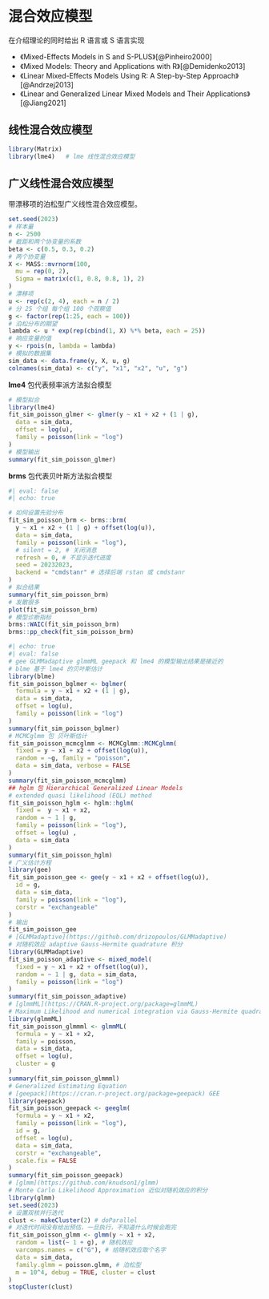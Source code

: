 # 混合效应模型 {#sec-mixed-effects-models}

在介绍理论的同时给出 R 语言或 S 语言实现

- 《Mixed-Effects Models in S and S-PLUS》[@Pinheiro2000]
- 《Mixed Models: Theory and Applications with R》[@Demidenko2013]
- 《Linear Mixed-Effects Models Using R: A Step-by-Step Approach》[@Andrzej2013]
- 《Linear and Generalized Linear Mixed Models and Their Applications》[@Jiang2021]


## 线性混合效应模型 {#sec-linear-mixed-effects-models}

```r
library(Matrix)
library(lme4)   # lme 线性混合效应模型
```


## 广义线性混合效应模型 {#sec-generalized-linear-mixed-effects-models}

带漂移项的泊松型广义线性混合效应模型。

```r
set.seed(2023)
# 样本量
n <- 2500
# 截距和两个协变量的系数
beta <- c(0.5, 0.3, 0.2)
# 两个协变量
X <- MASS::mvrnorm(100,
  mu = rep(0, 2),
  Sigma = matrix(c(1, 0.8, 0.8, 1), 2)
)
# 漂移项
u <- rep(c(2, 4), each = n / 2)
# 分 25 个组 每个组 100 个观察值
g <- factor(rep(1:25, each = 100))
# 泊松分布的期望
lambda <- u * exp(rep(cbind(1, X) %*% beta, each = 25))
# 响应变量的值
y <- rpois(n, lambda = lambda)
# 模拟的数据集
sim_data <- data.frame(y, X, u, g)
colnames(sim_data) <- c("y", "x1", "x2", "u", "g")
```

**lme4** 包代表频率派方法拟合模型

```r
# 模型拟合
library(lme4)
fit_sim_poisson_glmer <- glmer(y ~ x1 + x2 + (1 | g),
  data = sim_data,
  offset = log(u),
  family = poisson(link = "log")
)
# 模型输出
summary(fit_sim_poisson_glmer)
```

**brms** 包代表贝叶斯方法拟合模型

```r
#| eval: false
#| echo: true

# 如何设置先验分布
fit_sim_poisson_brm <- brms::brm(
  y ~ x1 + x2 + (1 | g) + offset(log(u)),
  data = sim_data,
  family = poisson(link = "log"),
  # silent = 2, # 关闭消息
  refresh = 0, # 不显示迭代进度
  seed = 20232023,
  backend = "cmdstanr" # 选择后端 rstan 或 cmdstanr
)
# 拟合结果
summary(fit_sim_poisson_brm)
# 发散很多
plot(fit_sim_poisson_brm)
# 模型诊断指标
brms::WAIC(fit_sim_poisson_brm)
brms::pp_check(fit_sim_poisson_brm)
```

```r
#| echo: true
#| eval: false
# gee GLMMadaptive glmmML geepack 和 lme4 的模型输出结果是接近的
# blme 基于 lme4 的贝叶斯估计
library(blme)
fit_sim_poisson_bglmer <- bglmer(
  formula = y ~ x1 + x2 + (1 | g),
  data = sim_data,
  offset = log(u),
  family = poisson(link = "log")
)
summary(fit_sim_poisson_bglmer)
# MCMCglmm 包 贝叶斯估计
fit_sim_poisson_mcmcglmm <- MCMCglmm::MCMCglmm(
  fixed = y ~ x1 + x2 + offset(log(u)),
  random = ~g, family = "poisson", 
  data = sim_data, verbose = FALSE
)
summary(fit_sim_poisson_mcmcglmm)
## hglm 包 Hierarchical Generalized Linear Models
# extended quasi likelihood (EQL) method
fit_sim_poisson_hglm <- hglm::hglm(
  fixed =  y ~ x1 + x2,
  random = ~ 1 | g,
  family = poisson(link = "log"), 
  offset = log(u) ,
  data = sim_data
)
summary(fit_sim_poisson_hglm)
# 广义估计方程 
library(gee)
fit_sim_poisson_gee <- gee(y ~ x1 + x2 + offset(log(u)),
  id = g,
  data = sim_data,
  family = poisson(link = "log"),
  corstr = "exchangeable"
)
# 输出
fit_sim_poisson_gee
# [GLMMadaptive](https://github.com/drizopoulos/GLMMadaptive)
# 对随机效应 adaptive Gauss-Hermite quadrature 积分
library(GLMMadaptive)
fit_sim_poisson_adaptive <- mixed_model(
  fixed = y ~ x1 + x2 + offset(log(u)), 
  random = ~ 1 | g, data = sim_data,
  family = poisson(link = "log")
)
summary(fit_sim_poisson_adaptive)
# [glmmML](https://CRAN.R-project.org/package=glmmML)
# Maximum Likelihood and numerical integration via Gauss-Hermite quadrature.
library(glmmML)
fit_sim_poisson_glmmml <- glmmML(
  formula = y ~ x1 + x2,
  family = poisson,
  data = sim_data,
  offset = log(u),
  cluster = g
)
summary(fit_sim_poisson_glmmml)
# Generalized Estimating Equation
# [geepack](https://cran.r-project.org/package=geepack) GEE
library(geepack)
fit_sim_poisson_geepack <- geeglm(
  formula = y ~ x1 + x2,
  family = poisson(link = "log"),
  id = g,
  offset = log(u),
  data = sim_data,
  corstr = "exchangeable",
  scale.fix = FALSE
)
summary(fit_sim_poisson_geepack)
# [glmm](https://github.com/knudson1/glmm)
# Monte Carlo Likelihood Approximation 近似对随机效应的积分
library(glmm)
set.seed(2023)
# 设置双核并行迭代
clust <- makeCluster(2) # doParallel
# 对迭代时间没有给出预估，一旦执行，不知道什么时候会跑完
fit_sim_poisson_glmm <- glmm(y ~ x1 + x2,
  random = list(~ 1 + g), # 随机效应
  varcomps.names = c("G"), # 给随机效应取个名字
  data = sim_data,
  family.glmm = poisson.glmm, # 泊松型
  m = 10^4, debug = TRUE, cluster = clust
)
stopCluster(clust)
```


